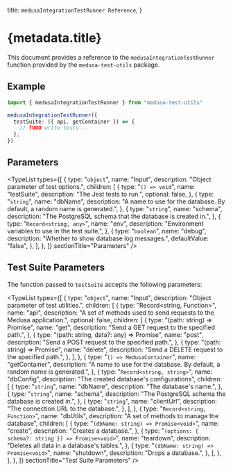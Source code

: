 
  title: `medusaIntegrationTestRunner Reference`,
}

# {metadata.title}

This document provides a reference to the `medusaIntegrationTestRunner` function provided by the `medusa-test-utils` package.

## Example

```ts
import { medusaIntegrationTestRunner } from "medusa-test-utils"

medusaIntegrationTestRunner({
  testSuite: ({ api, getContainer }) => {
    // TODO write tests...
  },
})
```

## Parameters

<TypeList
  types={[
    {
      type: "`object`",
      name: "Input",
      description: "Object parameter of test options.",
      children: [
        {
          type: "`() => void`",
          name: "testSuite",
          description: "The Jest tests to run.",
          optional: false,
        },
        {
          type: "`string`",
          name: "dbName",
          description:
            "A name to use for the database. By default, a random name is generated.",
        },
        {
          type: "`string`",
          name: "schema",
          description: "The PostgreSQL schema that the database is created in.",
        },
        {
          type: "`Record<string, any>`",
          name: "env",
          description: "Environment variables to use in the test suite.",
        },
        {
          type: "`boolean`",
          name: "debug",
          description: "Whether to show database log messages.",
          defaultValue: "false",
        },
      ],
    },
  ]}
  sectionTitle="Parameters"
/>

## Test Suite Parameters

The function passed to `testSuite` accepts the following parameters:

<TypeList
  types={[
    {
      type: "`object`",
      name: "Input",
      description: "Object parameter of test utilities.",
      children: [
        {
          type: "Record<string, Function>",
          name: "api",
          description:
            "A set of methods used to send requests to the Medusa application.",
          optional: false,
          children: [
            {
              type: "(path: string) => Promise<any>",
              name: "get",
              description: "Send a GET request to the specified path.",
            },
            {
              type: "(path: string, data?: any) => Promise<any>",
              name: "post",
              description: "Send a POST request to the specified path.",
            },
            {
              type: "(path: string) => Promise<any>",
              name: "delete",
              description: "Send a DELETE request to the specified path.",
            },
          ],
        },
        {
          type: "`() => MedusaContainer`",
          name: "getContainer",
          description:
            "A name to use for the database. By default, a random name is generated.",
        },
        {
          type: "`Record<string, string>`",
          name: "dbConfig",
          description: "The created database's configurations",
          children: [
            {
              type: "`string`",
              name: "dbName",
              description: "The database's name.",
            },
            {
              type: "`string`",
              name: "schema",
              description: "The PostgreSQL schema the database is created in.",
            },
            {
              type: "`string`",
              name: "clientUrl",
              description: "The connection URL to the database.",
            },
          ],
        },
        {
          type: "`Record<string, Function>`",
          name: "dbUtils",
          description: "A set of methods to manage the database",
          children: [
            {
              type: "`(dbName: string) => Promise<void>`",
              name: "create",
              description: "Creates a database.",
            },
            {
              type: "`(options: { schema?: string }) => Promise<void>`",
              name: "teardown",
              description: "Deletes all data in a database's tables.",
            },
            {
              type: "`(dbName: string) => Promise<void>`",
              name: "shutdown",
              description: "Drops a database.",
            },
          ],
        },
      ],
    },
  ]}
  sectionTitle="Test Suite Parameters"
/>
